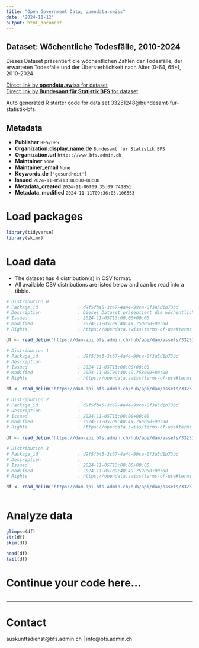 ```yaml
---
title: "Open Government Data, opendata.swiss"
date: "2024-11-12"
output: html_document
---
```


## Dataset: Wöchentliche Todesfälle, 2010-2024

Dieses Dataset präsentiert die wöchentlichen Zahlen der Todesfälle, der erwarteten Todesfälle und der Übersterblichkeit nach Alter (0-64, 65+), 2010-2024.

[Direct link by **opendata.swiss** for dataset](https://opendata.swiss/de/dataset/wochentliche-todesfalle-2010-2024)<br>
[Direct link by **Bundesamt für Statistik BFS** for dataset](https://www.bfs.admin.ch/asset/de/ts-d-14.03.04.03-wr)

Auto generated R starter code for data set 33251248@bundesamt-fur-statistik-bfs.

## Metadata

- **Publisher** `BFS/OFS`
- **Organization.display_name.de** `Bundesamt für Statistik BFS`
- **Organization.url** `https://www.bfs.admin.ch`
- **Maintainer** `None`
- **Maintainer_email** `None`
- **Keywords.de** `['gesundheit']`
- **Issued** `2024-11-05T13:00:00+00:00`
- **Metadata_created** `2024-11-06T09:35:09.741851`
- **Metadata_modified** `2024-11-11T09:36:03.106553`


# Load packages

```r

library(tidyverse)
library(skimr)

```

# Load data

-   The dataset has 4 distribution(s) in CSV format.
-   All available CSV distributions are listed below and can be read into a tibble.

```r

# Distribution 0
# Package_id               : d9f5fb45-3c67-4a44-99ca-0f3a5d1b73bd
# Description              : Dieses Dataset präsentiert die wöchentlichen Zahlen der Todesfälle, der erwarteten Todesfälle und der Übersterblichkeit nach Alter (0-64, 65+), 2010-2024.
# Issued                   : 2024-11-05T13:00:00+00:00
# Modified                 : 2024-11-05T09:40:49.750000+00:00
# Rights                   : https://opendata.swiss/terms-of-use#terms_by_ask

df <- read_delim('https://dam-api.bfs.admin.ch/hub/api/dam/assets/33251254/master')

# Distribution 1
# Package_id               : d9f5fb45-3c67-4a44-99ca-0f3a5d1b73bd
# Description              : 
# Issued                   : 2024-11-05T13:00:00+00:00
# Modified                 : 2024-11-05T09:40:49.758000+00:00
# Rights                   : https://opendata.swiss/terms-of-use#terms_by_ask

df <- read_delim('https://dam-api.bfs.admin.ch/hub/api/dam/assets/33251268/master')

# Distribution 2
# Package_id               : d9f5fb45-3c67-4a44-99ca-0f3a5d1b73bd
# Description              : 
# Issued                   : 2024-11-05T13:00:00+00:00
# Modified                 : 2024-11-05T09:40:49.766000+00:00
# Rights                   : https://opendata.swiss/terms-of-use#terms_by_ask

df <- read_delim('https://dam-api.bfs.admin.ch/hub/api/dam/assets/33251262/master')

# Distribution 3
# Package_id               : d9f5fb45-3c67-4a44-99ca-0f3a5d1b73bd
# Description              : 
# Issued                   : 2024-11-05T13:00:00+00:00
# Modified                 : 2024-11-05T09:40:49.752000+00:00
# Rights                   : https://opendata.swiss/terms-of-use#terms_by_ask

df <- read_delim('https://dam-api.bfs.admin.ch/hub/api/dam/assets/33251259/master')



```

# Analyze data

```r

glimpse(df)
str(df)
skim(df)

head(df)
tail(df)

```

# Continue your code here...

```r

```

------------------------------------------------------------------------

# Contact

auskunftsdienst@bfs.admin.ch | info@bfs.admin.ch
